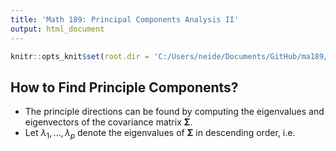 ```yaml
---
title: 'Math 189: Principal Components Analysis II'
output: html_document
---
```


```r
knitr::opts_knit$set(root.dir = 'C:/Users/neide/Documents/GitHub/ma189/Data')
```

## How to Find Principle Components?

- The principle directions can be found by computing the eigenvalues and eigenvectors of the covariance matrix ${\mathbf \Sigma}$.
- Let $\lambda_1, \ldots, \lambda_p$ denote the eigenvalues of ${\mathbf \Sigma}$ in descending order, i.e.

